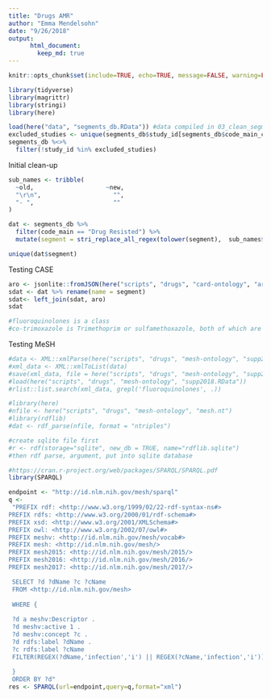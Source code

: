 ```yaml
---
title: "Drugs AMR"
author: "Emma Mendelsohn"
date: "9/26/2018"
output:
      html_document:
        keep_md: true
---
```

```r
knitr::opts_chunk$set(include=TRUE, echo=TRUE, message=FALSE, warning=FALSE)

library(tidyverse)
library(magrittr)
library(stringi)
library(here)

load(here("data", "segments_db.RData")) #data compiled in 03_clean_segments.r
excluded_studies <- unique(segments_db$study_id[segments_db$code_main_cat=="Exclusion"])
segments_db %<>%
  filter(!study_id %in% excluded_studies) 

```
Initial clean-up
```r

sub_names <- tribble( 
  ~old,                    ~new,
  "\r\n",                    "",
  "- ",                      ""
)

dat <- segments_db %>%
  filter(code_main == "Drug Resisted") %>%
  mutate(segment = stri_replace_all_regex(tolower(segment),  sub_names$old, sub_names$new, vectorize_all = FALSE))

unique(dat$segment)
```
Testing CASE
```r
aro <- jsonlite::fromJSON(here("scripts", "drugs", "card-ontology", "aro.json"))
sdat <- dat %>% rename(name = segment)
sdat<- left_join(sdat, aro)
sdat

#fluoroquinolones is a class
#co-trimoxazole is Trimethoprim or sulfamethoxazole, both of which are in db
```
Testing MeSH
```r
#data <- XML::xmlParse(here("scripts", "drugs", "mesh-ontology", "supp2018.xml"))
#xml_data <- XML::xmlToList(data)
#save(xml_data, file = here("scripts", "drugs", "mesh-ontology", "supp2018.RData"))
#load(here("scripts", "drugs", "mesh-ontology", "supp2018.RData"))
#rlist::list.search(xml_data, grepl('fluoroquinolones', .))

#library(here)
#nfile <- here("scripts", "drugs", "mesh-ontology", "mesh.nt")
#library(rdflib)
#dat <- rdf_parse(nfile, format = "ntriples")

#create sqlite file first
#r <- rdf(storage="sqlite", new_db = TRUE, name="rdflib.sqlite")
#then rdf parse, argument, put into sqlite database

#https://cran.r-project.org/web/packages/SPARQL/SPARQL.pdf
library(SPARQL)

endpoint <- "http://id.nlm.nih.gov/mesh/sparql"
q <-
 "PREFIX rdf: <http://www.w3.org/1999/02/22-rdf-syntax-ns#>
PREFIX rdfs: <http://www.w3.org/2000/01/rdf-schema#>
PREFIX xsd: <http://www.w3.org/2001/XMLSchema#>
PREFIX owl: <http://www.w3.org/2002/07/owl#>
PREFIX meshv: <http://id.nlm.nih.gov/mesh/vocab#>
PREFIX mesh: <http://id.nlm.nih.gov/mesh/>
PREFIX mesh2015: <http://id.nlm.nih.gov/mesh/2015/>
PREFIX mesh2016: <http://id.nlm.nih.gov/mesh/2016/>
PREFIX mesh2017: <http://id.nlm.nih.gov/mesh/2017/>

 SELECT ?d ?dName ?c ?cName
 FROM <http://id.nlm.nih.gov/mesh>
 
 WHERE {
   
 ?d a meshv:Descriptor .
 ?d meshv:active 1 .
 ?d meshv:concept ?c .
 ?d rdfs:label ?dName .
 ?c rdfs:label ?cName
 FILTER(REGEX(?dName,'infection','i') || REGEX(?cName,'infection','i'))
 
 }
 ORDER BY ?d"
res <- SPARQL(url=endpoint,query=q,format="xml")

```

